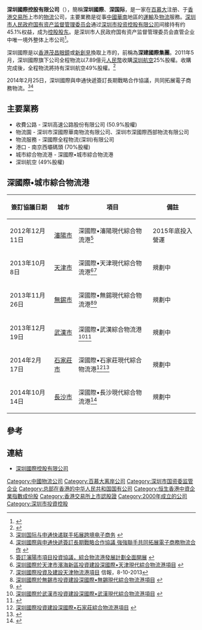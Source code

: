 {{distinguish|深圳控股}}
{{Infobox_Company
|  company_name   = 深圳國際控股有限公司
|  company_name_en= Shenzhen International Holdings Limited
|  company_logo   = [[File:Szihl_logo.svg|70px]] 
|  company_type   = [[國有企業|國有企業]] ([[紅籌股|紅籌股]])
|  company_slogan = 
|  foundation     = 2000年
|  location       = {{HK}}[[九龍|九龍]][[尖沙咀|尖沙咀]]科學館道1號康宏廣場南座22樓2206-2208室
|  key_people     = [[主席|主席]]：高雷
|  industry       = [[物流|物流]]
|  products       = 
|  revenue        = 
|  net_income     = 
|  parent         = 
|  homepage       = [http://www.szihl.com/ 深圳國際控股有限公司]
}}
'''深圳國際控股有限公司'''（{{hkex|152}}），簡稱'''深圳國際'''、'''深国际'''，是一家在[[百慕大|百慕大]]注册、于[[香港交易所|香港交易所]]上市的[[物流|物流]]公司，主要業務是從事[[中國|中國]][[華南|華南]]地區的[[運輸|運輸]]及[[物流|物流]]服務。[[深圳市人民政府国有资产监督管理委员会|深圳市人民政府国有资产监督管理委员会]]通过[[深圳市投资控股有限公司|深圳市投资控股有限公司]]间接持有约45.1%权益，成为[[控股股东|控股股东]]。是深圳市人民政府国有资产监督管理委员会直管企业中唯一境外整体上市公司<ref>{{Cite web |url=http://www.szihl.com/sc/about/profile.php |title=集团简介 |accessdate=2018-10-16 |author= |date= |work= |publisher=深圳国际控股有限公司网站 |language=Zh-hans |archive-date=2019-09-02 |archive-url=https://web.archive.org/web/20190902171755/http://www.szihl.com/sc/about/profile.php |dead-url=no }}</ref>。

深圳國際是以[[香港茂昌眼鏡|香港茂昌眼鏡]]或[[新創見|新創見]]換取上市的，前稱為'''深建國際集團'''。2011年5月，深圳國際旗下公司全程物流以7.89億元[[人民幣|人民幣]]收購[[深圳航空|深圳航空]]25%股權。收購完成後，全程物流將持有深圳航空49%股權。<ref>{{Cite web |url=http://www.shcfx.com/zhengquanyaowen/201105/05103028.html |title=24%深航股权归属落定：深圳国际增持至49% |access-date=2011-05-16 |archive-url=https://web.archive.org/web/20160304105233/http://www.shcfx.com/zhengquanyaowen/201105/05103028.html |archive-date=2016-03-04 |dead-url=yes }}</ref>

2014年2月25日，深圳國際與申通快遞簽訂長期戰略合作協議，共同拓展電子商務物流。<ref>[http://szsb.sznews.com/html/2014-02/26/content_2787584.htm 深圳国际与申通快递联手拓展跨境电子商务] {{Wayback|url=http://szsb.sznews.com/html/2014-02/26/content_2787584.htm |date=20140502013429 }}</ref><ref>[http://www.szihl.com/big5/global/corpnews/ccorp140225.pdf 深圳國際與申通快遞簽訂長期戰略合作協議 強強聯手共同拓展電子商務物流合作] {{webarchive|url=https://web.archive.org/web/20140502001829/http://www.szihl.com/big5/global/corpnews/ccorp140225.pdf |date=2014-05-02 }}</ref>

==主要業務==
* 收費公路 - 深圳高速公路股份有限公司 (50.9%股權)
* 物流園 - 深圳市深國際華南物流有限公司、深圳市深國際西部物流有限公司
* 物流服務 - 深國際全程物流(深圳)有限公司
* 港口 - 南京西壩碼頭 (70%股權)
* 城市綜合物流港 - 深國際•城市綜合物流港
* 深圳航空 (49%股權)

==深國際•城市綜合物流港==
{| class="wikitable sortable"
|-
! 簽訂協議日期 !! 城市 !! 項目 !! 備註
|-
| 2012年12月11日 || [[瀋陽市|瀋陽市]] || 深國際•瀋陽現代綜合物流港<ref>[http://www.szihl.com/big5/global/corpnews/ccorp121211.pdf 簽訂瀋陽市項目投資協議，綜合物流港發展計劃全面開展] {{webarchive|url=https://web.archive.org/web/20140501235705/http://www.szihl.com/big5/global/corpnews/ccorp121211.pdf |date=2014-05-01 }}</ref> || 2015年底投入營運
|-
| 2013年10月8日 || [[天津市|天津市]] || 深國際•天津現代綜合物流港<ref>[http://www.szihl.com/big5/global/corpnews/ccorp131008a.pdf 深圳國際於天津市濱海新區投資建設深國際•天津現代綜合物流港項目] {{webarchive|url=https://web.archive.org/web/20140501235856/http://www.szihl.com/big5/global/corpnews/ccorp131008a.pdf |date=2014-05-01 }}</ref><ref>[http://www2.hkej.com/instantnews/stock/article/271549 深圳國際投資及建設天津物流港項目] {{Wayback|url=http://www2.hkej.com/instantnews/stock/article/271549 |date=20140502013326 }}信報，8-10-2013</ref> || 規劃中
|-
| 2013年11月26日 || [[無錫市|無錫市]] || 深國際•無錫現代綜合物流港<ref>[http://www.szihl.com/big5/global/corpnews/ccorp131126.pdf 深圳國際於無錫市投資建設深國際•無錫現代綜合物流港項目] {{webarchive|url=https://web.archive.org/web/20140502001832/http://www.szihl.com/big5/global/corpnews/ccorp131126.pdf |date=2014-05-02 }}</ref><ref>{{Cite web |url=http://finance.qq.com/a/20131126/014670.htm |title=深圳国际于无锡市投资建设综合物流港项目 |access-date=2014-05-01 |archive-date=2019-05-24 |archive-url=https://web.archive.org/web/20190524025017/https://finance.qq.com/a/20131126/014670.htm |dead-url=no }}</ref> || 規劃中
|-
| 2013年12月19日 || [[武漢市|武漢市]] || 深國際•武漢綜合物流港<ref>[http://www.szihl.com/big5/global/corpnews/ccorp131219.pdf 深圳國際於武漢市投資建設深國際•武漢現代綜合物流港項目] {{webarchive|url=https://web.archive.org/web/20140502000130/http://www.szihl.com/big5/global/corpnews/ccorp131219.pdf |date=2014-05-02 }}</ref><ref>{{Cite web |url=http://finance.qq.com/a/20131220/006008.htm |title=深圳国际于武汉市投资建设综合物流港项目 |access-date=2014-05-01 |archive-date=2019-05-23 |archive-url=https://web.archive.org/web/20190523083239/https://finance.qq.com/a/20131220/006008.htm |dead-url=no }}</ref> || 規劃中
|-
| 2014年2月17日 || [[石家莊市|石家莊市]] || 深國際•石家莊現代綜合物流港<ref>[http://www.szihl.com/big5/global/corpnews/ccorp140217.pdf 深圳國際投資建設深國際•石家莊綜合物流港項目] {{webarchive|url=https://web.archive.org/web/20140502000132/http://www.szihl.com/big5/global/corpnews/ccorp140217.pdf |date=2014-05-02 }}</ref><ref>{{Cite web |url=http://finance.sina.com.hk/news/-2172-6490097/1.html |title=深圳國際建石家莊綜合物流港 |access-date=2014-05-01 |archive-date=2014-05-02 |archive-url=https://web.archive.org/web/20140502001352/http://finance.sina.com.hk/news/-2172-6490097/1.html |dead-url=yes }}</ref> ||  規劃中
|-
| 2014年10月14日 || [[長沙市|長沙市]] || 深國際•長沙現代綜合物流港<ref>{{Cite web |url=http://www2.hkej.com/instantnews/stock/article/917034/%E6%B7%B1%E5%9C%B3%E5%9C%8B%E9%9A%9B%E6%8A%95%E8%B3%87%E5%BB%BA%E8%A8%AD%E9%95%B7%E6%B2%99%E7%89%A9%E6%B5%81%E9%A0%85%E7%9B%AE |title=深圳國際投資建設長沙物流項目 信報 |access-date=2014-11-01 |archive-url=https://web.archive.org/web/20141118081012/http://www2.hkej.com/instantnews/stock/article/917034/%E6%B7%B1%E5%9C%B3%E5%9C%8B%E9%9A%9B%E6%8A%95%E8%B3%87%E5%BB%BA%E8%A8%AD%E9%95%B7%E6%B2%99%E7%89%A9%E6%B5%81%E9%A0%85%E7%9B%AE |archive-date=2014-11-18 |dead-url=yes }}</ref> ||  規劃中
|}

==參考==
{{reflist|25em}}

== 連結 ==
*[http://www.szihl.com/ 深圳國際控股有限公司] {{Wayback|url=http://www.szihl.com/ |date=20201124094302 }}

{{Hang Seng China-Affiliated Corporations Index}}
[[Category:中國物流公司|Category:中國物流公司]]
[[Category:百慕大离岸公司|Category:百慕大离岸公司]]
[[Category:深圳市国资委监管企业|Category:深圳市国资委监管企业]]
[[Category:总部在香港的中华人民共和国国有公司|Category:总部在香港的中华人民共和国国有公司]]
[[Category:恒生香港中資企業指數成份股|Category:恒生香港中資企業指數成份股]]
[[Category:香港交易所上市認股證|Category:香港交易所上市認股證]]
[[Category:2000年成立的公司|Category:2000年成立的公司]]
[[Category:深圳市投資控股|Category:深圳市投資控股]]
